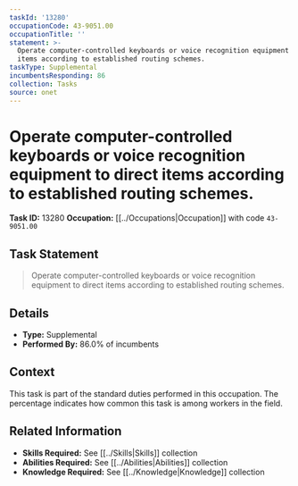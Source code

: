 ```yaml
---
taskId: '13280'
occupationCode: 43-9051.00
occupationTitle: ''
statement: >-
  Operate computer-controlled keyboards or voice recognition equipment to direct
  items according to established routing schemes.
taskType: Supplemental
incumbentsResponding: 86
collection: Tasks
source: onet
---
```

# Operate computer-controlled keyboards or voice recognition equipment to direct items according to established routing schemes.

**Task ID:** 13280
**Occupation:** [[../Occupations|Occupation]] with code `43-9051.00`

## Task Statement

> Operate computer-controlled keyboards or voice recognition equipment to direct items according to established routing schemes.

## Details

- **Type:** Supplemental
- **Performed By:** 86.0% of incumbents

## Context

This task is part of the standard duties performed in this occupation. The percentage indicates how common this task is among workers in the field.

## Related Information

- **Skills Required:** See [[../Skills|Skills]] collection
- **Abilities Required:** See [[../Abilities|Abilities]] collection
- **Knowledge Required:** See [[../Knowledge|Knowledge]] collection

